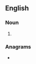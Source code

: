 ==English==

===Noun===
{{head|en|noun form}}

# {{plural of|pruner|lang=en}}

===Anagrams===
* {{anagrams|en|a=enprrsu|preruns|spurner}}